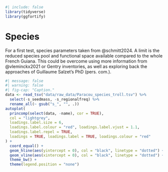 ```r
#| include: false
library(tidyverse)
library(ggfortify)
```

# Species {.unnumbered}

For a first test, species parameters taken from @schmitt2024. A limit is the reduced species pool and functional space available compared to the whole French Guiana. This could be overcome using more information from @vleminckx2021 or Gentry inventories, as well as exploring back the approaches of Guillaume Salzet's PhD (pers. com.).

```r
#| message: false
#| warning: false
#| fig-cap: "Caption."
data <- read_tsv("data/raw_data/Paracou_species_troll.tsv") %>% 
  select(-s_seedmass, -s_regionalfreq) %>% 
  rename_all(~ gsub("s_", "", .))
autoplot(
  princomp(select(data, -name), cor = TRUE),
  col = "lightgrey",
  loadings.label.size = 6,
  loadings.label.colour = "red", loadings.label.vjust = 1.1,
  loadings.label.repel = TRUE,
  loadings = TRUE, loadings.label = TRUE, loadings.colour = "red"
) +
  coord_equal() +
  geom_hline(aes(yintercept = 0), col = "black", linetype = "dotted") +
  geom_vline(aes(xintercept = 0), col = "black", linetype = "dotted") +
  theme_bw() +
  theme(legend.position = "none")
```
